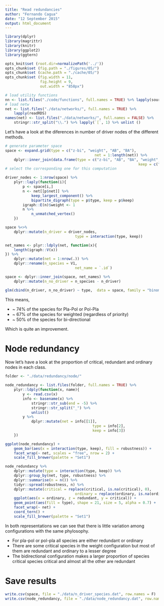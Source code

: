```yaml
---
title: "Read redundancies"
author: "Fernando Cagua"
date: "12 September 2015"
output: html_document
---
```


```r
library(dplyr)
library(magrittr)
library(knitr)
library(ggplot2)
library(ggtern)

opts_knit$set (root.dir=normalizePath('../'))
opts_chunk$set (fig.path = "./figures/05/")
opts_chunk$set (cache.path = "./cache/05/")
opts_chunk$set (fig.width = 11, 
                fig.height = 9,
                out.width = "858px")
```

```r
# load utility functions
nn <- list.files("./code/functions", full.names = TRUE) %>% lapply(source)
# load netw
net <- list.files("./data/networks/", full.names = TRUE) %>%
	lapply(readRDS)
names(net) <- list.files("./data/networks/", full.names = FALSE) %>%
	stringr::str_split("\\.") %>% lapply(`[`, 1) %>% unlist ()
```

Let's have a look at the diferences in number of driver nodes of the different methods.

```r
# generate parameter space
space <- expand.grid(type = c("z-bi", "weight", "AB", "BA"), 
										 net = 1:length(net)) %>%
	dplyr::inner_join(data.frame(type = c("z-bi", "AB", "BA", "weight", "weight"),
															 keep = c("all", "A", "B", "A", "B")))
# select the corresponding one for this computation

driver_nodes <- 1:nrow(space) %>%
	plyr::laply(function(i){
		p <- space[i,]
		n <- net[[p$net]] %>%
			keep_largest_component() %>%
			bipartite_digraph(type = p$type, keep = p$keep)
		igraph::E(n)$weight <- 1
		n %>%
			n_unmatched_vertex()
	})

space %<>%
	dplyr::mutate(n_driver = driver_nodes,
								type = interaction(type, keep))

net_names <- plyr::ldply(net, function(x){
	length(igraph::V(x))
}) %>%
	dplyr::mutate(net = 1:nrow(.)) %>%
	dplyr::rename(n_species = V1,
								net_name = `.id`)

space <- dplyr::inner_join(space, net_names) %>%
	dplyr::mutate(n_no_driver = n_species - n_driver)

glm(cbind(n_driver, n_no_driver) ~ type,  data = space, family = "binomial") %>% summary

```


This means, 

 * ~ 74% of the species for Pla-Pol or Pol-Pla 
 * ~ 67% of the species for weighted (regardless of priority)
 * ~ 50% of the species for bi-directional 

Which is quite an improvement.

# Node redundancy

Now let's have a look at the proportion of critical, redundant and ordinary nodes in each class. 

```r
folder <- "./data/redundancy/node/"

node_redundancy <- list.files(folder, full.names = TRUE) %>%
	plyr::ldply(function(x, name){
		y <- read.csv(x) 
		info <- basename(x) %>% 
			stringr::str_sub(end = -5) %>% 
			stringr::str_split("_") %>% 
			unlist()
		y %>%
			dplyr::mutate(net = info[[1]],
										type = info[2],
										keep = info[3])
	}) 

ggplot(node_redundancy) +
	geom_bar(aes(x = interaction(type, keep), fill = robustness)) +
	facet_wrap(~ net, scales = "free", nrow = 2) +
	scale_fill_brewer(palette = "Set1")

node_redundancy %>%
	dplyr::mutate(type = interaction(type, keep)) %>%
	dplyr::group_by(net, type, robustness) %>%
	dplyr::summarise(n = n()) %>%
	tidyr::spread(robustness, n) %>%
	dplyr::mutate(critical = replace(critical, is.na(critical), 0),
								ordinary = replace(ordinary, is.na(ordinary), 0)) %>%
	ggplot(aes(x = ordinary, z = redundant, y = critical)) +
	geom_point(aes(fill = type), shape = 21, size = 5, alpha = 0.7) + 
	facet_wrap(~ net) +
	coord_tern() + 
	scale_fill_brewer(palette = "Set1")

```

In both  representations we can see that there is little variation among configurations with the same phylosophy. 

* For pla-pol or pol-pla all species are either redundant or ordinary
* There are some critical species in the weight configuration but most of them are redundant and ordinary to a lesser degree
* The bidirectional configuration makes a larger proportion of species critical species critical and almost all the other are redundant

# Save results

```r
write.csv(space, file = "./data/n_driver_species.dat", row.names = F)
write.csv(node_redundancy, file = "./data/node_redundancy.dat", row.names = F)
```


